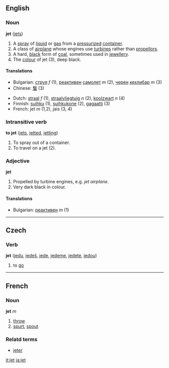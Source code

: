 ==English==
===Noun===
'''jet''' ([[jets]])

# A [[spray]] of [[liquid]] or [[gas]] from a [[pressurize]]d [[container]].
# A class of [[airplane]] whose engines use [[turbine]]s rather than [[propellor]]s.
# A hard, [[black]] form of [[coal]], sometimes used in [[jewellery]].
# The [[colour]] of jet (3), deep black.

====Translations====

{{top}}
<!--left column-->
*Bulgarian: [[струя]] ''f'' (1), [[реактивен]] [[самолет]] ''m'' (2), [[черен]] [[кехлибар]] ''m'' (3)
*Chinese: [[瑿]] (3)
{{mid}}
<!--right column-->
*Dutch: [[straal]] ''f'' (1), [[straalvliegtuig]] ''n'' (2), [[koolzwart]] ''n'' (4)
*Finnish: [[suihku]] (1), [[suihkukone]] (2), [[gagaatti]] (3)
*French: jet ''m'' (1,2), jais (3, 4)
{{bottom}}

===Intransitive verb===
'''to jet''' ([[jets]], [[jetted]], [[jetting]])

# To spray out of a container.
# To travel on a jet (2).

===Adjective===
'''jet'''

# Propelled by turbine engines, e.g. ''jet airplane''.
# Very dark black in colour.

====Translations====

{{top}}
<!--left column-->
*Bulgarian: [[реактивен]] ''m'' (1)
{{mid}}
<!--right column-->
{{bottom}}

----

==Czech==
===Verb===
'''jet''' ([[jedu]], [[jedeš]], [[jede]], [[jedeme]], [[jedete]], [[jedou]])
#to [[go]]
----

==French==
===Noun===
'''jet''' ''m''

# [[throw]]
# [[spurt]], [[spout]]

===Relatd terms===
*[[jeter]]

[[it:jet]]
[[ja:jet]]